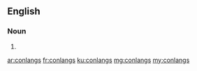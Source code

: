 ==English==

===Noun===
{{head|en|plural}}

# {{plural of|conlang|lang=en|nocat=1}}

[[ar:conlangs]]
[[fr:conlangs]]
[[ku:conlangs]]
[[mg:conlangs]]
[[my:conlangs]]